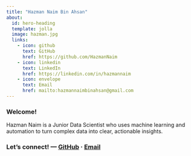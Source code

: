 ```yaml
---
title: "Hazman Naim Bin Ahsan"
about:
  id: hero-heading
  template: jolla
  image: hazman.jpg
  links:
    - icon: github
      text: GitHub
      href: https://github.com/HazmanNaim
    - icon: linkedin
      text: LinkedIn
      href: https://linkedin.com/in/hazmannaim
    - icon: envelope
      text: Email
      href: mailto:hazmannaimbinahsan@gmail.com
---
```

### Welcome!

:::{#hero-heading}

Hazman Naim is a Junior Data Scientist who uses machine learning and automation to turn complex data into clear, actionable insights.

:::

### Let’s connect! — [GitHub](https://github.com/HazmanNaim) · [Email](mailto:hazmannaimbinahsan@gmail.com)
